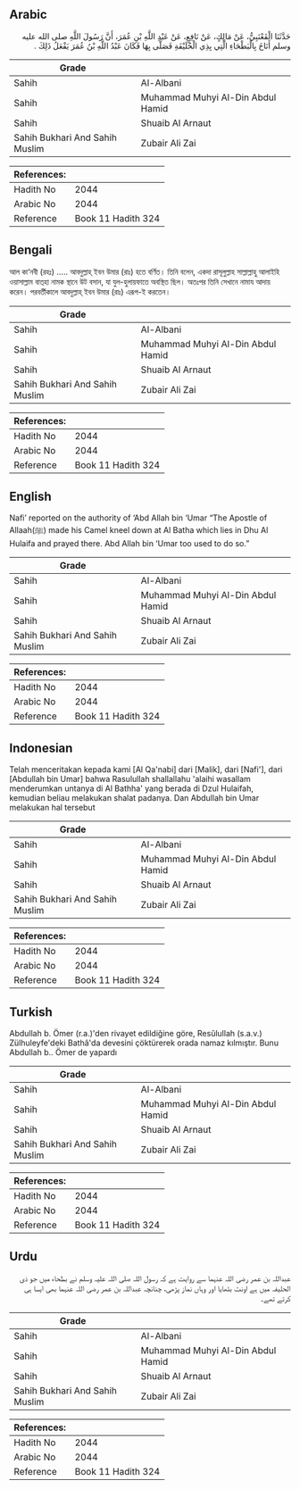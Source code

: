 ## Arabic


<div dir="rtl" lang="ar" style={{fontSize:'larger',backgroundColor:'#f8f9fa',padding:20}}>
حَدَّثَنَا الْقَعْنَبِيُّ، عَنْ مَالِكٍ، عَنْ نَافِعٍ، عَنْ عَبْدِ اللَّهِ بْنِ عُمَرَ، أَنَّ رَسُولَ اللَّهِ صلى الله عليه وسلم أَنَاخَ بِالْبَطْحَاءِ الَّتِي بِذِي الْحُلَيْفَةِ فَصَلَّى بِهَا فَكَانَ عَبْدُ اللَّهِ بْنُ عُمَرَ يَفْعَلُ ذَلِكَ ‏.‏
</div>
<div style={{backgroundColor:'#f8f9fa',padding:20, marginBottom: 10}}><table> <thead> <tr> <th>Grade</th> <th></th> </tr> </thead> <tbody> <tr><td>Sahih</td><td>Al-Albani</td></tr><tr><td>Sahih</td><td>Muhammad Muhyi Al-Din Abdul Hamid</td></tr><tr><td>Sahih</td><td>Shuaib Al Arnaut</td></tr><tr><td>Sahih Bukhari And Sahih Muslim</td><td>Zubair Ali Zai</td></tr></tbody></table><table> <thead> <tr> <th>References:</th> <th></th> </tr> </thead> <tbody><tr><td>Hadith No</td><td>2044</td></tr><tr><td>Arabic No</td><td>2044</td></tr><tr><td>Reference</td><td>Book 11 Hadith 324</td></tr></tbody></table></div>

## Bengali


<div dir="ltr" lang="bn" style={{fontSize:'larger',backgroundColor:'#f8f9fa',padding:20}}>
আল কা‘নবী (রহঃ) ..... আবদুল্লাহ্ ইবন উমার (রাঃ) হতে বর্ণিত। তিনি বলেন, একদা রাসূলুল্লাহ সাল্লাল্লাহু আলাইহি ওয়াসাল্লাম বাত্‌হা নামক স্থানে উট বসান, যা যুল-হুলায়ফাতে অবস্থিত ছিল। অতঃপর তিনি সেখানে নামায আদায় করেন। পরবর্তীকালে আবদুল্লাহ্ ইবন উমার (রাঃ) এরূপ-ই করতেন।
</div>
<div style={{backgroundColor:'#f8f9fa',padding:20, marginBottom: 10}}><table> <thead> <tr> <th>Grade</th> <th></th> </tr> </thead> <tbody> <tr><td>Sahih</td><td>Al-Albani</td></tr><tr><td>Sahih</td><td>Muhammad Muhyi Al-Din Abdul Hamid</td></tr><tr><td>Sahih</td><td>Shuaib Al Arnaut</td></tr><tr><td>Sahih Bukhari And Sahih Muslim</td><td>Zubair Ali Zai</td></tr></tbody></table><table> <thead> <tr> <th>References:</th> <th></th> </tr> </thead> <tbody><tr><td>Hadith No</td><td>2044</td></tr><tr><td>Arabic No</td><td>2044</td></tr><tr><td>Reference</td><td>Book 11 Hadith 324</td></tr></tbody></table></div>

## English


<div dir="ltr" lang="en" style={{fontSize:'larger',backgroundColor:'#f8f9fa',padding:20}}>
Nafi’ reported on the authority of ‘Abd Allah bin ‘Umar “The Apostle of Allaah(ﷺ) made his Camel kneel down at Al Batha which lies in Dhu Al Hulaifa and prayed there. Abd Allah bin ‘Umar too used to do so.”
</div>
<div style={{backgroundColor:'#f8f9fa',padding:20, marginBottom: 10}}><table> <thead> <tr> <th>Grade</th> <th></th> </tr> </thead> <tbody> <tr><td>Sahih</td><td>Al-Albani</td></tr><tr><td>Sahih</td><td>Muhammad Muhyi Al-Din Abdul Hamid</td></tr><tr><td>Sahih</td><td>Shuaib Al Arnaut</td></tr><tr><td>Sahih Bukhari And Sahih Muslim</td><td>Zubair Ali Zai</td></tr></tbody></table><table> <thead> <tr> <th>References:</th> <th></th> </tr> </thead> <tbody><tr><td>Hadith No</td><td>2044</td></tr><tr><td>Arabic No</td><td>2044</td></tr><tr><td>Reference</td><td>Book 11 Hadith 324</td></tr></tbody></table></div>

## Indonesian


<div dir="ltr" lang="id" style={{fontSize:'larger',backgroundColor:'#f8f9fa',padding:20}}>
Telah menceritakan kepada kami [Al Qa'nabi] dari [Malik], dari [Nafi'], dari [Abdullah bin Umar] bahwa Rasulullah shallallahu 'alaihi wasallam menderumkan untanya di Al Bathha' yang berada di Dzul Hulaifah, kemudian beliau melakukan shalat padanya. Dan Abdullah bin Umar melakukan hal tersebut
</div>
<div style={{backgroundColor:'#f8f9fa',padding:20, marginBottom: 10}}><table> <thead> <tr> <th>Grade</th> <th></th> </tr> </thead> <tbody> <tr><td>Sahih</td><td>Al-Albani</td></tr><tr><td>Sahih</td><td>Muhammad Muhyi Al-Din Abdul Hamid</td></tr><tr><td>Sahih</td><td>Shuaib Al Arnaut</td></tr><tr><td>Sahih Bukhari And Sahih Muslim</td><td>Zubair Ali Zai</td></tr></tbody></table><table> <thead> <tr> <th>References:</th> <th></th> </tr> </thead> <tbody><tr><td>Hadith No</td><td>2044</td></tr><tr><td>Arabic No</td><td>2044</td></tr><tr><td>Reference</td><td>Book 11 Hadith 324</td></tr></tbody></table></div>

## Turkish


<div dir="ltr" lang="tr" style={{fontSize:'larger',backgroundColor:'#f8f9fa',padding:20}}>
Abdullah b. Ömer (r.a.)'den rivayet edildiğine göre, Resûlullah (s.a.v.) Zülhuleyfe'deki Bathâ'da devesini çöktürerek orada namaz kılmıştır. Bunu Abdullah b.. Ömer de yapardı
</div>
<div style={{backgroundColor:'#f8f9fa',padding:20, marginBottom: 10}}><table> <thead> <tr> <th>Grade</th> <th></th> </tr> </thead> <tbody> <tr><td>Sahih</td><td>Al-Albani</td></tr><tr><td>Sahih</td><td>Muhammad Muhyi Al-Din Abdul Hamid</td></tr><tr><td>Sahih</td><td>Shuaib Al Arnaut</td></tr><tr><td>Sahih Bukhari And Sahih Muslim</td><td>Zubair Ali Zai</td></tr></tbody></table><table> <thead> <tr> <th>References:</th> <th></th> </tr> </thead> <tbody><tr><td>Hadith No</td><td>2044</td></tr><tr><td>Arabic No</td><td>2044</td></tr><tr><td>Reference</td><td>Book 11 Hadith 324</td></tr></tbody></table></div>

## Urdu


<div dir="rtl" lang="ur" style={{fontSize:'larger',backgroundColor:'#f8f9fa',padding:20}}>
عبداللہ بن عمر رضی اللہ عنہما سے روایت ہے کہ رسول اللہ صلی اللہ علیہ وسلم نے بطحاء میں جو ذی الحلیفہ میں ہے اونٹ بٹھایا اور وہاں نماز پڑھی، چنانچہ عبداللہ بن عمر رضی اللہ عنہما بھی ایسا ہی کرتے تھے۔
</div>
<div style={{backgroundColor:'#f8f9fa',padding:20, marginBottom: 10}}><table> <thead> <tr> <th>Grade</th> <th></th> </tr> </thead> <tbody> <tr><td>Sahih</td><td>Al-Albani</td></tr><tr><td>Sahih</td><td>Muhammad Muhyi Al-Din Abdul Hamid</td></tr><tr><td>Sahih</td><td>Shuaib Al Arnaut</td></tr><tr><td>Sahih Bukhari And Sahih Muslim</td><td>Zubair Ali Zai</td></tr></tbody></table><table> <thead> <tr> <th>References:</th> <th></th> </tr> </thead> <tbody><tr><td>Hadith No</td><td>2044</td></tr><tr><td>Arabic No</td><td>2044</td></tr><tr><td>Reference</td><td>Book 11 Hadith 324</td></tr></tbody></table></div>